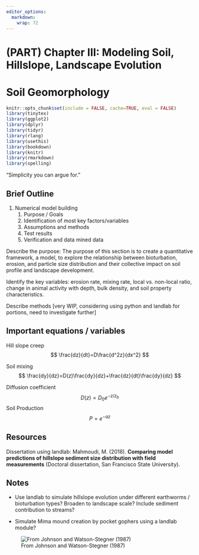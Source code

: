 ```yaml
---
editor_options: 
  markdown: 
    wrap: 72
---
```


# (PART) Chapter III: Modeling Soil, Hillslope, Landscape Evolution {.unnumbered}

# Soil Geomorphology

```r
knitr::opts_chunk$set(include = FALSE, cache=TRUE, eval = FALSE)
library(tinytex)
library(ggplot2)
library(dplyr)
library(tidyr)
library(rlang)
library(usethis)
library(bookdown)
library(knitr)
library(rmarkdown)
library(spelling)
```

"Simplicity you can argue for."

## Brief Outline

1.  Numerical model building
    1.  Purpose / Goals
    2.  Identification of most key factors/variables
    3.  Assumptions and methods
    4.  Test results
    5.  Verification and data mined data

Describe the purpose: The purpose of this section is to create a quantitative framework, a model, to explore the relationship between bioturbation, erosion, and particle size distribution and their collective impact on soil profile and landscape development.

Identify the key variables: erosion rate, mixing rate, local vs. non-local ratio, change in animal activity with depth, bulk density, and soil property characteristics.

Describe methods [very WIP, considering using python and landlab for portions, need to investigate further]


## Important equations / variables

Hill slope creep
$$
\frac{dz}{dt}=D\frac{d^2z}{dx^2}
$$

Soil mixing
$$
\frac{dy}{dz}=D(z)\frac{dy}{dz}+\frac{dz}{dt}\frac{dy}{dz}
$$

Diffusion coefficient
$$
D(z)=D_0e^{-z/z_b}
$$
Soil Production
$$
P = e^{-az}
$$


## Resources

Dissertation using landlab: Mahmoudi, M. (2018). **Comparing model
predictions of hillslope sediment size distribution with field
measurements** (Doctoral dissertation, San Francisco State University).

## Notes

-   Use landlab to simulate hillslope evolution under different
    earthworms / bioturbation types? Broaden to landscape scale? Include
    sediment contribution to streams?

-   Simulate Mima mound creation by pocket gophers using a landlab
    module?

![From Johnson and Watson-Stegner
(1987)](images/clipboard-152616148.png)
